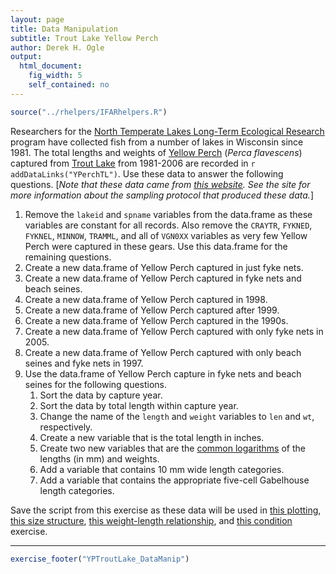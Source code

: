 ```yaml
---
layout: page
title: Data Manipulation
subtitle: Trout Lake Yellow Perch
author: Derek H. Ogle
output: 
  html_document: 
    fig_width: 5
    self_contained: no
---
```

```r
source("../rhelpers/IFARhelpers.R")
```

Researchers for the [North Temperate Lakes Long-Term Ecological Research](https://lter.limnology.wisc.edu/) program have collected fish from a number of lakes in Wisconsin since 1981.  The total lengths and weights of [Yellow Perch](https://en.wikipedia.org/wiki/Yellow_perch) (*Perca flavescens*) captured from [Trout Lake](https://lter.limnology.wisc.edu/researchsite/trout-lake) from 1981-2006 are recorded in `r addDataLinks("YPerchTL")`.  Use these data to answer the following questions.  [*Note that these data came from [this website](https://lter.limnology.wisc.edu/dataset/north-temperate-lakes-lter-fish-lengths-and-weights-1981-current).  See the site for more information about the sampling protocol that produced these data.*]

1. Remove the `lakeid` and `spname` variables from the data.frame as these variables are constant for all records.  Also remove the `CRAYTR`, `FYKNED`, `FYKNEL`, `MINNOW`, `TRAMML`, and all of `VGN0XX` variables as very few Yellow Perch were captured in these gears.  Use this data.frame for the remaining questions.
1. Create a new data.frame of Yellow Perch captured in just fyke nets.
1. Create a new data.frame of Yellow Perch captured in fyke nets and beach seines.
1. Create a new data.frame of Yellow Perch captured in 1998.
1. Create a new data.frame of Yellow Perch captured after 1999.
1. Create a new data.frame of Yellow Perch captured in the 1990s.
1. Create a new data.frame of Yellow Perch captured with only fyke nets in 2005.
1. Create a new data.frame of Yellow Perch captured with only beach seines and fyke nets in 1997.
1. Use the data.frame of Yellow Perch capture in fyke nets and beach seines for the following questions.
    1. Sort the data by capture year.
    1. Sort the data by total length within capture year.
    1. Change the name of the `length` and `weight` variables to `len` and `wt`, respectively.
    1. Create a new variable that is the total length in inches.
    1. Create two new variables that are the [common logarithms](https://en.wikipedia.org/wiki/Common_logarithm) of the lengths (in mm) and weights.
    1. Add a variable that contains 10 mm wide length categories.
    1. Add a variable that contains the appropriate five-cell Gabelhouse length categories.

Save the script from this exercise as these data will be used in [this plotting](YPTroutLake_Plotting.html), [this size structure](YPTroutLake_SizeStrux_A.html), [this weight-length relationship](YPTroutLake_WL_A.html), and [this condition ](YPTroutLake_Condition.html) exercise.

---
```r
exercise_footer("YPTroutLake_DataManip")
```
